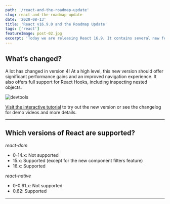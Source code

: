 ```yaml
---
path: '/react-and-the-roadmap-update'
slug: react-and-the-roadmap-update
date: '2020-08-13'
title: 'React v16.9.0 and the Roadmap Update'
tags: ['react']
featureImage: post-02.jpg
excerpt: 'Today we are releasing React 16.9. It contains several new features, bugfixes, and new deprecation warnings to help prepare for a future major release. '
---
```


<h2>What’s changed?</h2>

<p>
  A lot has changed in version 4! At a high level, this new version should offer significant performance gains and an improved navigation experience. It also offers full support for React Hooks, including inspecting nested objects.
</p>

<img src="https://reactjs.org/static/9552e88d7605ef4e547af89096a9225d/cd138/devtools-v4-screenshot.png" alt="devtools" title="devtools" />

<p>
  <a href="#">Visit the interactive tutorial</a>
  to try out the new version or see the changelog for demo videos and more details.
</p>

<hr />

<h2>Which versions of React are supported?</h2>

<em>react-dom</em>

<ul>
  <li>0-14.x: Not supported</li>
  <li>15.x: Supported (except for the new component filters feature)</li>
  <li>16.x: Supported</li>
</ul>

<em>react-native</em>

<ul>
  <li>0-0.61.x: Not supported</li>
  <li>0.62: Supported</li>
</ul>

<hr />
